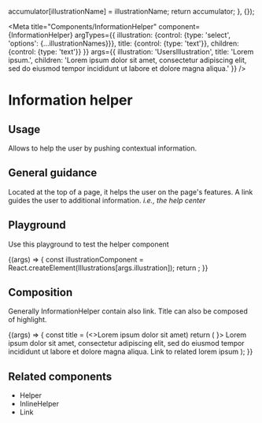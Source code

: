 
  accumulator[illustrationName] = illustrationName;
  return accumulator;
}, {});

<Meta
  title="Components/InformationHelper"
  component={InformationHelper}
  argTypes={{
    illustration: {control: {type: 'select', 'options': {...illustrationNames}}},
    title: {control: {type: 'text'}},
    children: {control: {type: 'text'}}
  }}
  args={{
    illustration: 'UsersIllustration',
    title: 'Lorem ipsum.',
    children: 'Lorem ipsum dolor sit amet, consectetur adipiscing elit, sed do eiusmod tempor incididunt ut labore et dolore magna aliqua.'
  }}
/>

# Information helper

## Usage

Allows to help the user by pushing contextual information.

## General guidance

Located at the top of a page, it helps the user on the page's features. A link guides the user to additional information. *i.e., the help center*

## Playground

Use this playground to test the helper component

<Canvas>
  <Story name="Standard">
    {(args) => {
      const illustrationComponent = React.createElement(Illustrations[args.illustration]);
      return <InformationHelper {...args} illustration={illustrationComponent}/>;
    }}
  </Story>
</Canvas>

<ArgsTable story="Standard" />

## Composition

Generally InformationHelper contain also link.
Title can also be composed of highlight.

<Canvas>
  <Story name="Composition">
    {(args) => {
      const title = (<>Lorem ipsum <HighlightTitle>dolor</HighlightTitle> sit amet</>)
      return (
        <InformationHelper title={title} illustration={<UsersIllustration/>}>
          Lorem ipsum dolor sit amet, consectetur adipiscing elit, sed do eiusmod tempor incididunt ut labore et dolore magna aliqua.
          <Link target="_blank" href="https://www.akeneo.com/">Link to related lorem ipsum</Link>
        </InformationHelper>
      );
    }}
  </Story>
</Canvas>

## Related components

<ul>
  <li><LinkTo kind="Components/Helper" story="Standard">Helper</LinkTo></li>
  <li><LinkTo kind="Components/InlineHelper" story="Standard">InlineHelper</LinkTo></li>
  <li><LinkTo kind="Components/Link" story="Standard">Link</LinkTo></li>
</ul>

